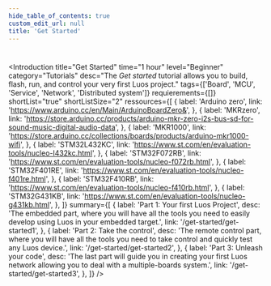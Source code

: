 ```yaml
---
hide_table_of_contents: true
custom_edit_url: null
title: 'Get Started'
---
```



#

<Introduction
  title="Get Started"
  time="1 hour"
  level="Beginner"
  category="Tutorials"
  desc="The _Get started_ tutorial allows you to build, flash, run, and control your very first Luos project."
  tags={['Board', 'MCU', 'Service', 'Network', 'Distributed system']}
  requierements={[]}
  shortList="true"
  shortListSize="2"
  ressources={[
    {
      label: 'Arduino zero',
      link: 'https://www.arduino.cc/en/Main/ArduinoBoardZero&',
    },
    {
      label: 'MKRzero',
      link: 'https://store.arduino.cc/products/arduino-mkr-zero-i2s-bus-sd-for-sound-music-digital-audio-data',
    },
    {
      label: 'MKR1000',
      link: 'https://store.arduino.cc/collections/boards/products/arduino-mkr1000-wifi',
    },
    {
      label: 'STM32L432KC',
      link: 'https://www.st.com/en/evaluation-tools/nucleo-l432kc.html',
    },
    {
      label: 'STM32F072RB',
      link: 'https://www.st.com/en/evaluation-tools/nucleo-f072rb.html',
    },
    {
      label: 'STM32F401RE',
      link: 'https://www.st.com/en/evaluation-tools/nucleo-f401re.html',
    },
    {
      label: 'STM32F410RB',
      link: 'https://www.st.com/en/evaluation-tools/nucleo-f410rb.html',
    },
    {
      label: 'STM32G431KB',
      link: 'https://www.st.com/en/evaluation-tools/nucleo-g431kb.html',
    },
  ]}
  summary={[
    {
      label: 'Part 1: Your first Luos Project',
      desc: 'The embedded part, where you will have all the tools you need to easily develop using Luos in your embedded target.',
      link: '/get-started/get-started1',
    },
    {
      label: 'Part 2: Take the control',
      desc: 'The remote control part, where you will have all the tools you need to take control and quickly test any Luos device.',
      link: '/get-started/get-started2',
    },
    {
      label: 'Part 3: Unleash your code',
      desc: 'The last part will guide you in creating your first Luos network allowing you to deal with a multiple-boards system.',
      link: '/get-started/get-started3',
    },
  ]}
/>
